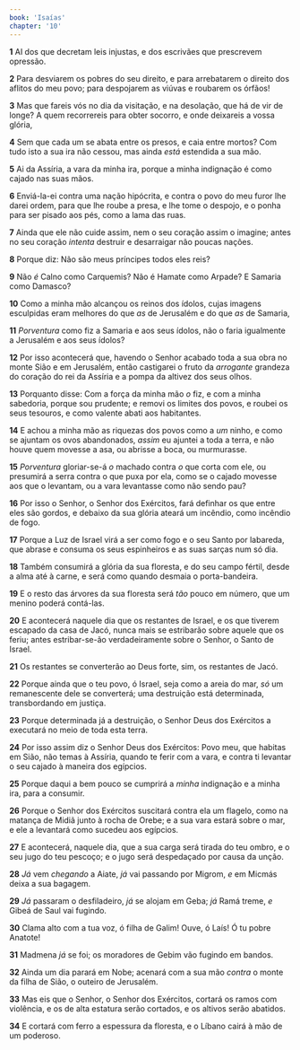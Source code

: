 ```yaml
---
book: 'Isaías'
chapter: '10'
---
```


**1** AI dos que decretam leis injustas, e dos escrivães que prescrevem opressão.

**2** Para desviarem os pobres do seu direito, e para arrebatarem o direito dos aflitos do meu povo; para despojarem as viúvas e roubarem os órfãos!

**3** Mas que fareis vós no dia da visitação, e na desolação, que há de vir de longe? A quem recorrereis para obter socorro, e onde deixareis a vossa glória,

**4** Sem que cada um se abata entre os presos, e caia entre mortos? Com tudo isto a sua ira não cessou, mas ainda _está_ estendida a sua mão.

**5** Ai da Assíria, a vara da minha ira, porque a minha indignação é como cajado nas suas mãos.

**6** Enviá-la-ei contra uma nação hipócrita, e contra o povo do meu furor lhe darei ordem, para que lhe roube a presa, e lhe tome o despojo, e o ponha para ser pisado aos pés, como a lama das ruas.

**7** Ainda que ele não cuide assim, nem o seu coração assim o imagine; antes no seu coração _intenta_ destruir e desarraigar não poucas nações.

**8** Porque diz: Não são meus príncipes todos eles reis?

**9** Não _é_ Calno como Carquemis? Não é Hamate como Arpade? E Samaria como Damasco?

**10** Como a minha mão alcançou os reinos dos ídolos, cujas imagens esculpidas eram melhores do que _as_ de Jerusalém e do que _as_ de Samaria,

**11** _Porventura_ como fiz a Samaria e aos seus ídolos, não o faria igualmente a Jerusalém e aos seus ídolos?

**12** Por isso acontecerá que, havendo o Senhor acabado toda a sua obra no monte Sião e em Jerusalém, então castigarei o fruto da _arrogante_ grandeza do coração do rei da Assíria e a pompa da altivez dos seus olhos.

**13** Porquanto disse: Com a força da minha mão _o_ fiz, e com a minha sabedoria, porque sou prudente; e removi os limites dos povos, e roubei os seus tesouros, e como valente abati aos habitantes.

**14** E achou a minha mão as riquezas dos povos como a _um_ ninho, e como se ajuntam os ovos abandonados, _assim_ eu ajuntei a toda a terra, e não houve quem movesse a asa, ou abrisse a boca, ou murmurasse.

**15** _Porventura_ gloriar-se-á _o_ machado contra _o_ que corta com ele, ou presumirá a serra contra o que puxa por ela, como se o cajado movesse aos que o levantam, ou a vara levantasse como não sendo pau?

**16** Por isso o Senhor, o Senhor dos Exércitos, fará definhar os que entre eles são gordos, e debaixo da sua glória ateará um incêndio, como incêndio de fogo.

**17** Porque a Luz de Israel virá a ser como fogo e o seu Santo por labareda, que abrase e consuma os seus espinheiros e as suas sarças num só dia.

**18** Também consumirá a glória da sua floresta, e do seu campo fértil, desde a alma até à carne, e será como quando desmaia o porta-bandeira.

**19** E o resto das árvores da sua floresta será _tão_ pouco em número, que um menino poderá contá-las.

**20** E acontecerá naquele dia que os restantes de Israel, e os que tiverem escapado da casa de Jacó, nunca mais se estribarão sobre aquele que os feriu; antes estribar-se-ão verdadeiramente sobre o Senhor, o Santo de Israel.

**21** Os restantes se converterão ao Deus forte, sim, os restantes de Jacó.

**22** Porque ainda que o teu povo, ó Israel, seja como a areia do mar, _só_ um remanescente dele se converterá; uma destruição está determinada, transbordando em justiça.

**23** Porque determinada já a destruição, o Senhor Deus dos Exércitos a executará no meio de toda esta terra.

**24** Por isso assim diz o Senhor Deus dos Exércitos: Povo meu, que habitas em Sião, não temas à Assíria, quando te ferir com a vara, e contra ti levantar o seu cajado à maneira dos egípcios.

**25** Porque daqui a bem pouco se cumprirá a _minha_ indignação e a minha ira, para a consumir.

**26** Porque o Senhor dos Exércitos suscitará contra ela um flagelo, como na matança de Midiã junto à rocha de Orebe; e a sua vara estará sobre o mar, e ele a levantará como sucedeu aos egípcios.

**27** E acontecerá, naquele dia, que a sua carga será tirada do teu ombro, e o seu jugo do teu pescoço; e o jugo será despedaçado por causa da unção.

**28** _Já_ vem _chegando_ a Aiate, _já_ vai passando por Migrom, _e_ em Micmás deixa a sua bagagem.

**29** _Já_ passaram o desfiladeiro, _já_ se alojam em Geba; _já_ Ramá treme, _e_ Gibeá de Saul vai fugindo.

**30** Clama alto com a tua voz, ó filha de Galim! Ouve, ó Laís! Ó tu pobre Anatote!

**31** Madmena _já_ se foi; os moradores de Gebim vão fugindo em bandos.

**32** Ainda um dia parará em Nobe; acenará com a sua mão _contra_ o monte da filha de Sião, o outeiro de Jerusalém.

**33** Mas eis que o Senhor, o Senhor dos Exércitos, cortará os ramos com violência, e os de alta estatura serão cortados, e os altivos serão abatidos.

**34** E cortará com ferro a espessura da floresta, e o Líbano cairá à mão de um poderoso.
